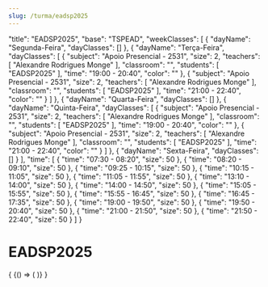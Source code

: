 ```yaml
---
slug: /turma/eadsp2025
---
```


  "title": "EADSP2025",
  "base": "TSPEAD",
  "weekClasses": [
    {
      "dayName": "Segunda-Feira",
      "dayClasses": []
    },
    {
      "dayName": "Terça-Feira",
      "dayClasses": [
        {
          "subject": "Apoio Presencial - 2531",
          "size": 2,
          "teachers": [
            "Alexandre Rodrigues Monge"
          ],
          "classroom": "",
          "students": [
            "EADSP2025"
          ],
          "time": "19:00 - 20:40",
          "color": ""
        },
        {
          "subject": "Apoio Presencial - 2531",
          "size": 2,
          "teachers": [
            "Alexandre Rodrigues Monge"
          ],
          "classroom": "",
          "students": [
            "EADSP2025"
          ],
          "time": "21:00 - 22:40",
          "color": ""
        }
      ]
    },
    {
      "dayName": "Quarta-Feira",
      "dayClasses": []
    },
    {
      "dayName": "Quinta-Feira",
      "dayClasses": [
        {
          "subject": "Apoio Presencial - 2531",
          "size": 2,
          "teachers": [
            "Alexandre Rodrigues Monge"
          ],
          "classroom": "",
          "students": [
            "EADSP2025"
          ],
          "time": "19:00 - 20:40",
          "color": ""
        },
        {
          "subject": "Apoio Presencial - 2531",
          "size": 2,
          "teachers": [
            "Alexandre Rodrigues Monge"
          ],
          "classroom": "",
          "students": [
            "EADSP2025"
          ],
          "time": "21:00 - 22:40",
          "color": ""
        }
      ]
    },
    {
      "dayName": "Sexta-Feira",
      "dayClasses": []
    }
  ],
  "time": [
    {
      "time": "07:30 - 08:20",
      "size": 50
    },
    {
      "time": "08:20 - 09:10",
      "size": 50
    },
    {
      "time": "09:25 - 10:15",
      "size": 50
    },
    {
      "time": "10:15 - 11:05",
      "size": 50
    },
    {
      "time": "11:05 - 11:55",
      "size": 50
    },
    {
      "time": "13:10 - 14:00",
      "size": 50
    },
    {
      "time": "14:00 - 14:50",
      "size": 50
    },
    {
      "time": "15:05 - 15:55",
      "size": 50
    },
    {
      "time": "15:55 - 16:45",
      "size": 50
    },
    {
      "time": "16:45 - 17:35",
      "size": 50
    },
    {
      "time": "19:00 - 19:50",
      "size": 50
    },
    {
      "time": "19:50 - 20:40",
      "size": 50
    },
    {
      "time": "21:00 - 21:50",
      "size": 50
    },
    {
      "time": "21:50 - 22:40",
      "size": 50
    }
  ]
}

# EADSP2025

<div>
  {
    <BrowserOnly>
      {() => (
        <Grid
          title={data.title}
          weekClasses={data.weekClasses}
          time={data.time}
        />
      )}
    </BrowserOnly>
  }
</div>
